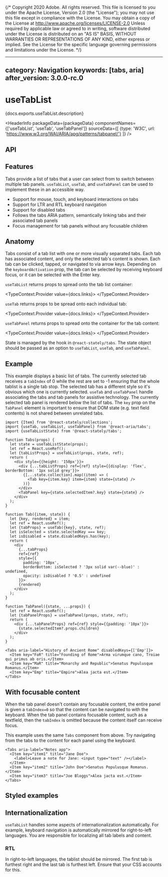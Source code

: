 {/* Copyright 2020 Adobe. All rights reserved.
This file is licensed to you under the Apache License, Version 2.0 (the "License");
you may not use this file except in compliance with the License. You may obtain a copy
of the License at http://www.apache.org/licenses/LICENSE-2.0
Unless required by applicable law or agreed to in writing, software distributed under
the License is distributed on an "AS IS" BASIS, WITHOUT WARRANTIES OR REPRESENTATIONS
OF ANY KIND, either express or implied. See the License for the specific language
governing permissions and limitations under the License. */}



---
category: Navigation
keywords: [tabs, aria]
after_version: 3.0.0-rc.0
---

# useTabList

<PageDescription>{docs.exports.useTabList.description}</PageDescription>

<HeaderInfo
  packageData={packageData}
  componentNames={['useTabList', 'useTab', 'useTabPanel']}
  sourceData={[
    {type: 'W3C', url: 'https://www.w3.org/WAI/ARIA/apg/patterns/tabpanel/'}
  ]} />

## API

<FunctionAPI function={docs.exports.useTabList} links={docs.links} />

<FunctionAPI function={docs.exports.useTab} links={docs.links} />

<FunctionAPI function={docs.exports.useTabPanel} links={docs.links} />

## Features

Tabs provide a list of tabs that a user can select from to switch between multiple tab panels. `useTabList`, `useTab`, and `useTabPanel` can be used to implement these in an accessible way.

* Support for mouse, touch, and keyboard interactions on tabs
* Support for LTR and RTL keyboard navigation
* Support for disabled tabs
* Follows the tabs ARIA pattern, semantically linking tabs and their associated tab panels
* Focus management for tab panels without any focusable children

## Anatomy

<Anatomy />

Tabs consist of a tab list with one or more visually separated tabs. Each tab has associated content, and only the selected tab's content is shown.
Each tab can be clicked, tapped, or navigated to via arrow keys. Depending on the `keyboardActivation` prop, the tab can be selected by receiving keyboard focus, or it can be selected with the <Keyboard>Enter</Keyboard> key.

`useTabList` returns props to spread onto the tab list container:

<TypeContext.Provider value={docs.links}>
  <InterfaceType properties={docs.links[docs.exports.useTabList.return.id].properties} />
</TypeContext.Provider>

`useTab` returns props to be spread onto each individual tab:

<TypeContext.Provider value={docs.links}>
  <InterfaceType properties={docs.links[docs.exports.useTab.return.id].properties} />
</TypeContext.Provider>

`useTabPanel` returns props to spread onto the container for the tab content:

<TypeContext.Provider value={docs.links}>
  <InterfaceType properties={docs.links[docs.exports.useTabPanel.return.id].properties} />
</TypeContext.Provider>

State is managed by the <TypeLink links={statelyDocs.links} type={statelyDocs.exports.useTabListState} />
hook in `@react-stately/tabs`. The state object should be passed as an option to `useTabList`, `useTab`,
and `useTabPanel`.

## Example

This example displays a basic list of tabs. The currently selected tab receives a `tabIndex` of 0 while the rest are set to -1 ensuring that the whole tablist is a single tab stop. The selected tab has a different style so it's obvious which one is currently selected. `useTab` and `useTabPanel` handle associating the tabs and tab panels for assistive technology. The currently selected tab panel is rendered below the list of tabs. The `key` prop on the `TabPanel` element is important to ensure that DOM state (e.g. text field contents) is not shared between unrelated tabs.

```tsx example export=true
import {Item} from '@react-stately/collections';
import {useTab, useTabList, useTabPanel} from '@react-aria/tabs';
import {useTabListState} from '@react-stately/tabs';

function Tabs(props) {
  let state = useTabListState(props);
  let ref = React.useRef();
  let {tabListProps} = useTabList(props, state, ref);
  return (
    <div style={{height: '150px'}}>
      <div {...tabListProps} ref={ref} style={{display: 'flex', borderBottom: '1px solid grey'}}>
        {[...state.collection].map((item) => (
          <Tab key={item.key} item={item} state={state} />
        ))}
      </div>
      <TabPanel key={state.selectedItem?.key} state={state} />
    </div>
  );
}

function Tab({item, state}) {
  let {key, rendered} = item;
  let ref = React.useRef();
  let {tabProps} = useTab({key}, state, ref);
  let isSelected = state.selectedKey === key;
  let isDisabled = state.disabledKeys.has(key);
  return (
    <div
      {...tabProps}
      ref={ref}
      style={{
        padding: '10px',
        borderBottom: isSelected ? '3px solid var(--blue)' : undefined,
        opacity: isDisabled ? '0.5' : undefined
      }}>
      {rendered}
    </div>
  );
}

function TabPanel({state, ...props}) {
  let ref = React.useRef();
  let {tabPanelProps} = useTabPanel(props, state, ref);
  return (
    <div {...tabPanelProps} ref={ref} style={{padding: '10px'}}>
      {state.selectedItem?.props.children}
    </div>
  );
}

<Tabs aria-label="History of Ancient Rome" disabledKeys={['Emp']}>
  <Item key="FoR" title="Founding of Rome">Arma virumque cano, Troiae qui primus ab oris.</Item>
  <Item key="MaR" title="Monarchy and Republic">Senatus Populusque Romanus.</Item>
  <Item key="Emp" title="Empire">Alea jacta est.</Item>
</Tabs>
```

## With focusable content

When the tab panel doesn't contain any focusable content, the entire panel is given a `tabIndex=0` so that the content can be navigated to with the keyboard. When the tab panel contains focusable content, such as a textfield, then the `tabIndex` is omitted because the content itself can receive focus.

This example uses the same `Tabs` component from above. Try navigating from the tabs to the content for each panel using the keyboard.

```tsx example
<Tabs aria-label="Notes app">
  <Item key="item1" title="Jane Doe">
    <label>Leave a note for Jane: <input type="text" /></label>
  </Item>
  <Item key="item2" title="John Doe">Senatus Populusque Romanus.</Item>
  <Item key="item3" title="Joe Bloggs">Alea jacta est.</Item>
</Tabs>
```

## Styled examples

<ExampleCard
  url="https://codesandbox.io/s/practical-monad-punzo?file=/src/Tabs.js"
  preview={animatedPreview}
  title="Animated Selection"
  description="A TabList component with an animated selection indicator." />

## Internationalization

`useTabList` handles some aspects of internationalization automatically. For example, keyboard navigation is automatically mirrored for right-to-left languages. You are responsible for localizing all tab labels and content.

### RTL

In right-to-left languages, the tablist should be mirrored. The first tab is furthest right and the last tab is furthest left. Ensure that your CSS accounts for this.
